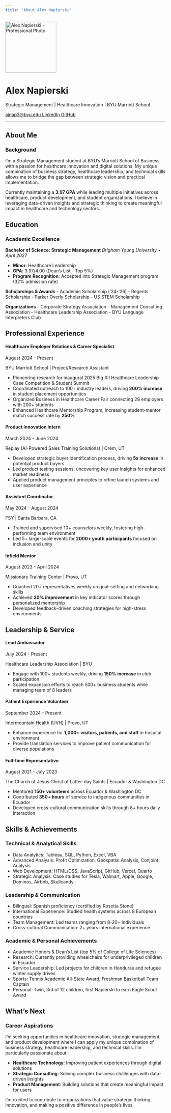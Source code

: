 ```yaml
---
title: "About Alex Napierski"
---
```


::: {.hero-banner .text-center}

<img src="images/profile.jpg" alt="Alex Napierski - Professional Photo" class="rounded-circle mb-3" width="160">

<h1>Alex Napierski</h1>

<p class="lead">Strategic Management | Healthcare Innovation | BYU Marriott School</p>

<div class="contact-buttons">
  <a href="mailto:ajnap3@byu.edu" class="btn-contact">
    <i class="fas fa-envelope"></i> ajnap3@byu.edu
  </a>
  <a href="https://www.linkedin.com/in/alex-napierski/" class="btn-contact" target="_blank">
    <i class="fab fa-linkedin"></i> LinkedIn
  </a>
  <a href="https://github.com/ajnap" class="btn-contact" target="_blank">
    <i class="fab fa-github"></i> GitHub
  </a>
</div>

:::

<hr class="section-divider">

## About Me

::: {.card}
<div class="card-header">
  <h3><i class="fas fa-user"></i> Background</h3>
</div>

I'm a Strategic Management student at BYU's Marriott School of Business with a passion for healthcare innovation and digital solutions. My unique combination of business strategy, healthcare leadership, and technical skills allows me to bridge the gap between strategic vision and practical implementation.

Currently maintaining a **3.97 GPA** while leading multiple initiatives across healthcare, product development, and student organizations. I believe in leveraging data-driven insights and strategic thinking to create meaningful impact in healthcare and technology sectors.
:::

## Education

::: {.card}
<div class="card-header">
  <h3><i class="fas fa-graduation-cap"></i> Academic Excellence</h3>
</div>

**Bachelor of Science: Strategic Management**
*Brigham Young University • April 2027*

- **Minor**: Healthcare Leadership
- **GPA**: 3.97/4.00 (Dean's List - Top 5%)
- **Program Recognition**: Accepted into Strategic Management program (32% admission rate)

**Scholarships & Awards**
- Academic Scholarship ('24-'26)
- Regents Scholarship
- Parker Overly Scholarship
- US STEM Scholarship

**Organizations**
- Corporate Strategy Association
- Management Consulting Association
- Healthcare Leadership Association
- BYU Language Interpreters Club
:::

## Professional Experience

::: {.experience-card .card}
<div class="experience-header">
  <h4 class="experience-title">Healthcare Employer Relations & Career Specialist</h4>
  <span class="experience-date">August 2024 - Present</span>
</div>
<div class="experience-company">BYU Marriott School | Project/Research Assistant</div>

- Pioneering research for inaugural 2025 Big XII Healthcare Leadership Case Competition & Student Summit
- Coordinated outreach to 100+ industry leaders, driving **200% increase** in student placement opportunities
- Organized Business in Healthcare Career Fair connecting 28 employers with 200+ students
- Enhanced Healthcare Mentorship Program, increasing student-mentor match success rate by **250%**
:::

::: {.experience-card .card}
<div class="experience-header">
  <h4 class="experience-title">Product Innovation Intern</h4>
  <span class="experience-date">March 2024 - June 2024</span>
</div>
<div class="experience-company">Replay (AI-Powered Sales Training Solutions) | Orem, UT</div>

- Developed strategic buyer identification process, driving **5x increase** in potential product buyers
- Led product testing sessions, uncovering key user insights for enhanced market readiness
- Applied product management principles to refine launch systems and user experience
:::

::: {.experience-card .card}
<div class="experience-header">
  <h4 class="experience-title">Assistant Coordinator</h4>
  <span class="experience-date">May 2024 - August 2024</span>
</div>
<div class="experience-company">FSY | Santa Barbara, CA</div>

- Trained and supervised 10+ counselors weekly, fostering high-performing team environment
- Led 5+ large-scale events for **2000+ youth participants** focused on inclusion and unity
:::

::: {.experience-card .card}
<div class="experience-header">
  <h4 class="experience-title">Infield Mentor</h4>
  <span class="experience-date">August 2023 - April 2024</span>
</div>
<div class="experience-company">Missionary Training Center | Provo, UT</div>

- Coached 20+ representatives weekly on goal-setting and networking skills
- Achieved **20% improvement** in key indicator scores through personalized mentorship
- Developed feedback-driven coaching strategies for high-stress environments
:::

## Leadership & Service

::: {.experience-card .card}
<div class="experience-header">
  <h4 class="experience-title">Lead Ambassador</h4>
  <span class="experience-date">July 2024 - Present</span>
</div>
<div class="experience-company">Healthcare Leadership Association | BYU</div>

- Engage with 100+ students weekly, driving **150% increase** in club participation
- Scaled expansion efforts to reach 500+ business students while managing team of 8 leaders
:::

::: {.experience-card .card}
<div class="experience-header">
  <h4 class="experience-title">Patient Experience Volunteer</h4>
  <span class="experience-date">September 2024 - Present</span>
</div>
<div class="experience-company">Intermountain Health (UVH) | Provo, UT</div>

- Enhance experience for **1,000+ visitors, patients, and staff** in hospital environment
- Provide translation services to improve patient communication for diverse populations
:::

::: {.experience-card .card}
<div class="experience-header">
  <h4 class="experience-title">Full-time Representative</h4>
  <span class="experience-date">August 2021 - July 2023</span>
</div>
<div class="experience-company">The Church of Jesus Christ of Latter-day Saints | Ecuador & Washington DC</div>

- Mentored **150+ volunteers** across Ecuador & Washington DC
- Contributed **350+ hours** of service to indigenous communities in Ecuador
- Developed cross-cultural communication skills through 8+ hours daily interaction
:::

## Skills & Achievements

<div class="skills-grid">

::: {.skill-category}
### <i class="fas fa-chart-line"></i> Technical & Analytical Skills
<ul class="skill-list">
<li>Data Analytics: Tableau, SQL, Python, Excel, VBA</li>
<li>Advanced Analysis: Profit Optimization, Geospatial Analysis, Conjoint Analysis</li>
<li>Web Development: HTML/CSS, JavaScript, GitHub, Vercel, Quarto</li>
<li>Strategic Analysis: Case studies for Tesla, Walmart, Apple, Google, Dominos, Airbnb, Skullcandy</li>
</ul>
:::

::: {.skill-category}
### <i class="fas fa-users"></i> Leadership & Communication
<ul class="skill-list">
<li>Bilingual: Spanish proficiency (certified by Rosetta Stone)</li>
<li>International Experience: Studied health systems across 8 European countries</li>
<li>Team Management: Led teams ranging from 8-20+ individuals</li>
<li>Cross-cultural Communication: 2+ years international experience</li>
</ul>
:::

::: {.skill-category}
### <i class="fas fa-trophy"></i> Academic & Personal Achievements
<ul class="skill-list">
<li>Academic Honors & Dean's List (top 5% of College of Life Sciences)</li>
<li>Research: Currently providing wheelchairs for underprivileged children in Ecuador</li>
<li>Service Leadership: Led projects for children in Honduras and refugee winter supply drives</li>
<li>Sports: Tennis Academic All-State Award, Freshman Basketball Team Captain</li>
<li>Personal: Twin, 3rd of 12 children, first Napierski to earn Eagle Scout Award</li>
</ul>
:::

</div>

## What's Next

::: {.card}
<div class="card-header">
  <h3><i class="fas fa-rocket"></i> Career Aspirations</h3>
</div>

I'm seeking opportunities in healthcare innovation, strategic management, and product development where I can apply my unique combination of business strategy, healthcare leadership, and technical skills. I'm particularly passionate about:

- **<i class="fas fa-heartbeat"></i> Healthcare Technology**: Improving patient experiences through digital solutions
- **<i class="fas fa-chess"></i> Strategic Consulting**: Solving complex business challenges with data-driven insights
- **<i class="fas fa-cogs"></i> Product Management**: Building solutions that create meaningful impact for users

I'm excited to contribute to organizations that value strategic thinking, innovation, and making a positive difference in people's lives.
:::
